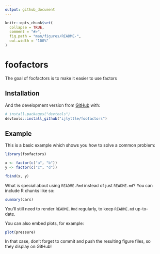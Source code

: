 ```yaml
---
output: github_document
---
```


<!-- README.md is generated from README.Rmd. Please edit that file -->

```r
knitr::opts_chunk$set(
  collapse = TRUE,
  comment = "#>",
  fig.path = "man/figures/README-",
  out.width = "100%"
)
```
# foofactors

<!-- badges: start -->
<!-- badges: end -->

The goal of foofactors is to make it easier to use factors

## Installation

And the development version from [GitHub](https://github.com/) with:

``` r
# install.packages("devtools")
devtools::install_github("ijlyttle/foofactors")
```
## Example

This is a basic example which shows you how to solve a common problem:

```r
library(foofactors)

x <- factor(c("a", "b"))
y <- factor(c("c", "d"))

fbind(x, y)
```

What is special about using `README.Rmd` instead of just `README.md`? You can include R chunks like so:

```r
summary(cars)
```

You'll still need to render `README.Rmd` regularly, to keep `README.md` up-to-date.

You can also embed plots, for example:

```r
plot(pressure)
```

In that case, don't forget to commit and push the resulting figure files, so they display on GitHub!
